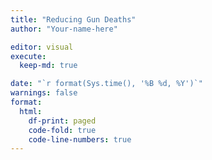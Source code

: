 ```yaml
---
title: "Reducing Gun Deaths"
author: "Your-name-here"

editor: visual
execute:
  keep-md: true

date: "`r format(Sys.time(), '%B %d, %Y')`"
warnings: false
format:
  html:
    df-print: paged
    code-fold: true
    code-line-numbers: true
---
```

